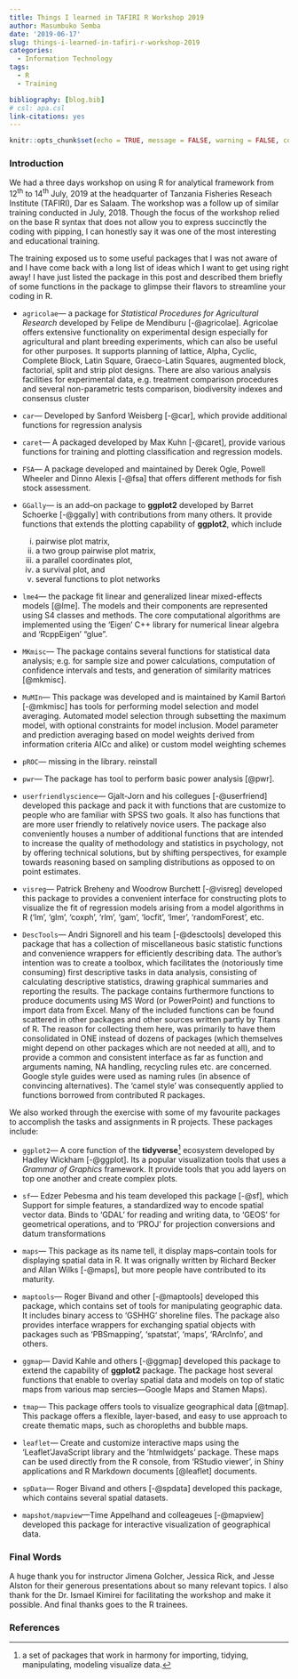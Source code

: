 ```yaml
---
title: Things I learned in TAFIRI R Workshop 2019
author: Masumbuko Semba
date: '2019-06-17'
slug: things-i-learned-in-tafiri-r-workshop-2019
categories:
  - Information Technology
tags:
  - R
  - Training

bibliography: [blog.bib]
# csl: apa.csl
link-citations: yes
---
```



```r
knitr::opts_chunk$set(echo = TRUE, message = FALSE, warning = FALSE, comment = "")
```

### Introduction
We had a three days workshop on using R for analytical framework from 12^th^ to 14^th^ July, 2019 at the headquarter of Tanzania Fisheries Reseach Institute (TAFIRI), Dar es Salaam. The workshop was a follow up of similar training conducted in July, 2018. Though the focus of the workshop relied on the base R syntax that does not allow you to express succinctly the coding with pipping, I can honestly say it was one of the most interesting and educational training. 

The training exposed us to some useful packages that I was not aware of and I have come back with a long list of ideas which I want to get using right away! I have just listed the package in this post and described them briefly of some functions in the package to glimpse their flavors to streamline your coding in R.


+ `agricolae`--- a package for *Statistical Procedures for Agricultural Research* developed by Felipe de Mendiburu [-@agricolae]. Agricolae offers extensive functionality on experimental design especially for agricultural and plant breeding experiments, which can also be useful for other purposes. It supports planning of lattice, Alpha, Cyclic, Complete Block, Latin Square, Graeco-Latin Squares, augmented block, factorial, split and strip plot designs. There are also various analysis facilities for experimental data, e.g. treatment comparison procedures and several non-parametric tests comparison, biodiversity indexes and consensus cluster

+ `car`--- Developed by Sanford Weisberg [-@car], which provide additional functions for regression analysis

+ `caret`--- A packaged developed by Max Kuhn [-@caret], provide various functions for training and plotting classification and regression models.

+ `FSA`--- A package developed and maintained by Derek Ogle, Powell Wheeler and Dinno Alexis [-@fsa] that offers different methods for fish stock assessment. 

+ `GGally`--- is an add--on package to **ggplot2** developed by Barret Schoerke [-@ggally] with contributions from many others. It provide functions that extends the plotting capability of **ggplot2**, which include 

   i. pairwise plot matrix, 
   i. a two group pairwise plot matrix, 
   i. a parallel coordinates plot, 
   i. a survival plot, and 
   i. several functions to plot networks
   

+ `lme4`--- the package fit linear and generalized linear mixed-effects models [@lme].  The models and their components are represented using S4 classes and  methods.  The core computational algorithms are implemented using the   'Eigen' C++ library for numerical linear algebra and 'RcppEigen' "glue".

+ `MKmisc`--- The package contains several functions for statistical data analysis; e.g. for sample size and power calculations, computation of confidence intervals and tests, and generation of similarity matrices [@mkmisc].

+ `MuMIn`--- This package was developed and is maintained by Kamil Bartoń [-@mkmisc] has tools for performing model selection and model averaging. Automated model selection through subsetting the maximum model, with optional constraints for model inclusion. Model parameter and prediction averaging based on model weights derived from information criteria AICc and alike) or custom model weighting schemes

+ `pROC`--- missing in the library. reinstall

+ `pwr`--- The package has tool to perform basic power analysis [@pwr].

+ `userfriendlyscience`--- Gjalt-Jorn and his collegues [-@userfriend] developed this package and pack it with functions that are customize to people who are familiar with SPSS two goals. It also has functions that are more user   friendly to relatively novice users. The package also conveniently houses a number of additional functions that are intended to increase the quality of methodology and statistics in psychology, not by offering technical solutions, but by shifting perspectives, for example towards reasoning based on sampling distributions as opposed to on point estimates.

+ `visreg`--- Patrick Breheny and Woodrow Burchett [-@visreg] developed this package to provides a convenient interface for constructing plots to visualize the fit of regression models arising from a model algorithms in R ('lm', 'glm', 'coxph', 'rlm', 'gam', 'locfit', 'lmer', 'randomForest', etc.

+ `DescTools`---  Andri Signorell and his team [-@desctools] developed this package that has a collection of miscellaneous basic statistic functions and convenience wrappers for efficiently describing data. The author's intention was to create a toolbox, which facilitates the (notoriously time consuming) first descriptive tasks in data analysis, consisting of calculating descriptive statistics, drawing graphical summaries and reporting the results. The package contains furthermore functions to produce documents using MS Word (or PowerPoint) and functions to import data from Excel. Many of the included functions can be found scattered in other packages and other sources written partly by Titans of R. The reason for collecting them here, was primarily to have them consolidated in ONE instead of dozens of packages (which themselves might depend on other packages which are not needed at all), and to provide a common and consistent interface as far as function and arguments naming, NA handling, recycling rules etc. are concerned. Google style guides were used as naming rules (in absence of convincing alternatives). The 'camel style' was consequently applied to functions borrowed from contributed R packages.

We  also worked through the exercise with some of my favourite packages to accomplish the tasks and assignments in R projects. These packages include:

+ `ggplot2`--- A core function of the **tidyverse**^[a set of packages that work in harmony for importing, tidying, manipulating, modeling visualize data.] ecosystem developed by Hadley Wickham [-@ggplot]. Its a popular visualization tools that uses a *Grammar of Graphics* framework. It provide tools that you add layers on top one another and create complex plots. 

+ `sf`--- Edzer Pebesma and his team developed this package [-@sf], which Support for simple features, a standardized way to   encode spatial vector data. Binds to 'GDAL' for reading and writing data, to 'GEOS' for geometrical operations, and to 'PROJ' for projection conversions and datum transformations

+ `maps`--- This package as its name tell, it display maps--contain tools for displaying spatial data in R. It was orignally written by Richard Becker and Allan Wilks [-@maps], but more people have contributed to its maturity.    

+ `maptools`--- Roger Bivand and other [-@maptools] developed this package, which contains set of tools for manipulating geographic data. It includes binary access to 'GSHHG' shoreline files. The package also provides interface wrappers for exchanging spatial objects with packages such as 'PBSmapping', 'spatstat', 'maps', 'RArcInfo', and others.

+ `ggmap`---  David Kahle and others [-@ggmap] developed this package to extend the capability of **ggplot2** package. The package host several functions that enable to overlay spatial data and models  on top of static maps from various map sercies---Google Maps and Stamen Maps).

+ `tmap`--- This package offers tools to visualize geographical data [@tmap]. This package offers a flexible, layer-based, and easy to use approach to create thematic maps, such as choropleths and bubble maps.

+ `leaflet`--- Create and customize interactive maps using the 'Leaflet'JavaScript library and the 'htmlwidgets' package. These maps can be used  directly from the R console, from 'RStudio viewer', in Shiny applications and R Markdown documents [@leaflet]
    documents.

+ `spData`--- Roger Bivand and others [-@spdata] developed this package, which contains several spatial datasets. 

+ `mapshot/mapview`---Time Appelhand and colleageues [-@mapview] developed this package for interactive visualization of geographical data. 

### Final Words
A huge thank you for instructor Jimena Golcher, Jessica Rick, and Jesse Alston  for their generous presentations about so many relevant topics. I also thank for the Dr. Ismael Kimirei for facilitating the workshop and make it possible. And final thanks goes to the R trainees.

### References